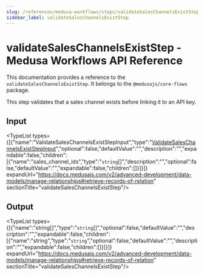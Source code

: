 ```yaml
---
slug: /references/medusa-workflows/steps/validateSalesChannelsExistStep
sidebar_label: validateSalesChannelsExistStep
---
```



# validateSalesChannelsExistStep - Medusa Workflows API Reference

This documentation provides a reference to the `validateSalesChannelsExistStep`. It belongs to the `@medusajs/core-flows` package.

This step validates that a sales channel exists before linking it to an API key.

## Input

<TypeList types={[{"name":"ValidateSalesChannelsExistStepInput","type":"[ValidateSalesChannelsExistStepInput](../../../../interfaces/core_flows.ValidateSalesChannelsExistStepInput/page.mdx)","optional":false,"defaultValue":"","description":"","expandable":false,"children":[{"name":"sales_channel_ids","type":"`string`[]","description":"","optional":false,"defaultValue":"","expandable":false,"children":[]}]}]} expandUrl="https://docs.medusajs.com/v2/advanced-development/data-models/manage-relationships#retrieve-records-of-relation" sectionTitle="validateSalesChannelsExistStep"/>

## Output

<TypeList types={[{"name":"string[]","type":"`string`[]","optional":false,"defaultValue":"","description":"","expandable":false,"children":[{"name":"string","type":"`string`","optional":false,"defaultValue":"","description":"","expandable":false,"children":[]}]}]} expandUrl="https://docs.medusajs.com/v2/advanced-development/data-models/manage-relationships#retrieve-records-of-relation" sectionTitle="validateSalesChannelsExistStep"/>

